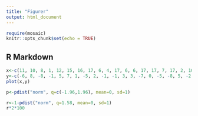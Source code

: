 ```yaml
---
title: "Figurer"
output: html_document
---
```


```r
require(mosaic)
knitr::opts_chunk$set(echo = TRUE)
```

## R Markdown

```r
x<-c(11, 10, 8, 1, 12, 15, 16, 17, 6, 4, 17, 6, 6, 17, 17, 7, 17, 2, 10, 19, 13, 7, 5, 16, 12, 3, 10, 2, 8, 19, 17, 20, 8, 6, 1, 7, 6, 12, 20, 9, 15, 12, 20, 4, 12, 4, 20, 10, 3, 6)
y<-c(-6, 8, -8, -1, 5, 7, 1, -5, 2, -1, -1, 3, 3, -7, 0, -5, -8, 5, -2, -3, -3, -6, -9, 1, -7, -8, 5, 10, -8, 0, -3, -8, 8, -9, 4, -7, 7, -2, 7, 2, -2, -6, -3, -7, -4, 10, -10, 4, 0, 5)
plot(x,y)

```

```r
p<-pdist("norm", q=c(-1.96,1.96), mean=0, sd=1)
```

```r
r<-1-pdist("norm", q=1.58, mean=0, sd=1)
r*2*100
```